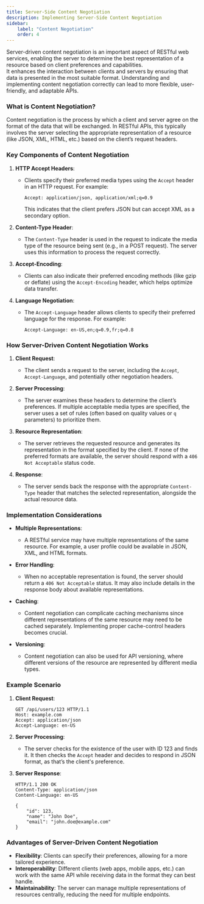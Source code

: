 ```yaml
---
title: Server-Side Content Negotiation
description: Implementing Server-Side Content Negotiation
sidebar:
    label: "Content Negotiation"
    order: 4
---
```


Server-driven content negotiation is an important aspect of RESTful web services, enabling the server to determine the best representation of a resource based on client preferences and capabilities.  
It enhances the interaction between clients and servers by ensuring that data is presented in the most suitable format. Understanding and implementing content negotiation correctly can lead to more flexible, user-friendly, and adaptable APIs.

### What is Content Negotiation?

Content negotiation is the process by which a client and server agree on the format of the data that will be exchanged. In RESTful APIs, this typically involves the server selecting the appropriate representation of a resource (like JSON, XML, HTML, etc.) based on the client’s request headers.


### Key Components of Content Negotiation

1. **HTTP Accept Headers**:
   - Clients specify their preferred media types using the `Accept` header in an HTTP request. For example:
     ```
     Accept: application/json, application/xml;q=0.9
     ```
     This indicates that the client prefers JSON but can accept XML as a secondary option.

2. **Content-Type Header**:
   - The `Content-Type` header is used in the request to indicate the media type of the resource being sent (e.g., in a POST request). The server uses this information to process the request correctly.

3. **Accept-Encoding**:
   - Clients can also indicate their preferred encoding methods (like gzip or deflate) using the `Accept-Encoding` header, which helps optimize data transfer.

4. **Language Negotiation**:
   - The `Accept-Language` header allows clients to specify their preferred language for the response. For example:
     ```
     Accept-Language: en-US,en;q=0.9,fr;q=0.8
     ```

### How Server-Driven Content Negotiation Works

1. **Client Request**:
   - The client sends a request to the server, including the `Accept`, `Accept-Language`, and potentially other negotiation headers.

2. **Server Processing**:
   - The server examines these headers to determine the client’s preferences. If multiple acceptable media types are specified, the server uses a set of rules (often based on quality values or `q` parameters) to prioritize them.

3. **Resource Representation**:
   - The server retrieves the requested resource and generates its representation in the format specified by the client. If none of the preferred formats are available, the server should respond with a `406 Not Acceptable` status code.

4. **Response**:
   - The server sends back the response with the appropriate `Content-Type` header that matches the selected representation, alongside the actual resource data.

### Implementation Considerations

- **Multiple Representations**:
  - A RESTful service may have multiple representations of the same resource. For example, a user profile could be available in JSON, XML, and HTML formats.

- **Error Handling**:
  - When no acceptable representation is found, the server should return a `406 Not Acceptable` status. It may also include details in the response body about available representations.

- **Caching**:
  - Content negotiation can complicate caching mechanisms since different representations of the same resource may need to be cached separately. Implementing proper cache-control headers becomes crucial.

- **Versioning**:
  - Content negotiation can also be used for API versioning, where different versions of the resource are represented by different media types.

### Example Scenario

1. **Client Request**:
   ```
   GET /api/users/123 HTTP/1.1
   Host: example.com
   Accept: application/json
   Accept-Language: en-US
   ```

2. **Server Processing**:
   - The server checks for the existence of the user with ID 123 and finds it. It then checks the `Accept` header and decides to respond in JSON format, as that’s the client's preference.

3. **Server Response**:
   ```http
   HTTP/1.1 200 OK
   Content-Type: application/json
   Content-Language: en-US

   {
       "id": 123,
       "name": "John Doe",
       "email": "john.doe@example.com"
   }
   ```

### Advantages of Server-Driven Content Negotiation

- **Flexibility**: Clients can specify their preferences, allowing for a more tailored experience.
- **Interoperability**: Different clients (web apps, mobile apps, etc.) can work with the same API while receiving data in the format they can best handle.
- **Maintainability**: The server can manage multiple representations of resources centrally, reducing the need for multiple endpoints.

